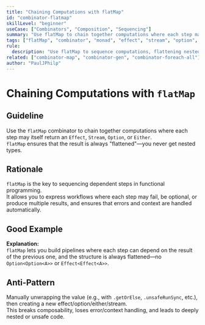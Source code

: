 ```yaml
---
title: "Chaining Computations with flatMap"
id: "combinator-flatmap"
skillLevel: "beginner"
useCase: ["Combinators", "Composition", "Sequencing"]
summary: "Use flatMap to chain together computations where each step may itself be effectful, optional, or error-prone."
tags: ["flatMap", "combinator", "monad", "effect", "stream", "option", "either"]
rule:
  description: "Use flatMap to sequence computations, flattening nested structures and preserving error and context handling."
related: ["combinator-map", "combinator-gen", "combinator-foreach-all"]
author: "PaulJPhilp"
---
```


# Chaining Computations with `flatMap`

## Guideline

Use the `flatMap` combinator to chain together computations where each step may itself return an `Effect`, `Stream`, `Option`, or `Either`.  
`flatMap` ensures that the result is always "flattened"—you never get nested types.

## Rationale

`flatMap` is the key to sequencing dependent steps in functional programming.  
It allows you to express workflows where each step may fail, be optional, or produce multiple results, and ensures that errors and context are handled automatically.

## Good Example

<Example path="./src/combinator-flatmap.ts" />

**Explanation:**  
`flatMap` lets you build pipelines where each step can depend on the result of the previous one, and the structure is always flattened—no `Option<Option<A>>` or `Effect<Effect<A>>`.

## Anti-Pattern

Manually unwrapping the value (e.g., with `.getOrElse`, `.unsafeRunSync`, etc.), then creating a new effect/option/either/stream.  
This breaks composability, loses error/context handling, and leads to deeply nested or unsafe code.